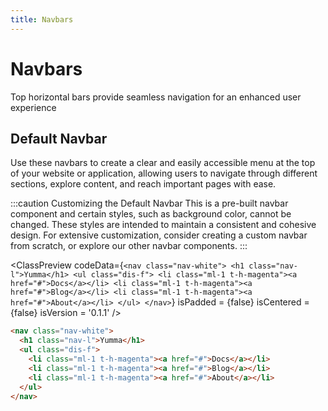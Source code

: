 ```yaml
---
title: Navbars
---
```



# Navbars

Top horizontal bars provide seamless navigation for an enhanced user experience

## Default Navbar

Use these navbars to create a clear and easily accessible menu at the top of your website or application, allowing users to navigate through different sections, explore content, and reach important pages with ease.

:::caution Customizing the Default Navbar
This is a pre-built navbar component and certain styles, such as background color, cannot be changed. These styles are intended to maintain a consistent and cohesive design. For extensive customization, consider creating a custom navbar from scratch, or explore our other navbar components.
:::

<ClassPreview
  codeData={`
    <nav class="nav-white">
      <h1 class="nav-l">Yumma</h1>
      <ul class="dis-f">
        <li class="ml-1 t-h-magenta"><a href="#">Docs</a></li>
        <li class="ml-1 t-h-magenta"><a href="#">Blog</a></li>
        <li class="ml-1 t-h-magenta"><a href="#">About</a></li>
      </ul>
    </nav>
  `}
  isPadded = {false}
  isCentered = {false}
  isVersion = '0.1.1'
/>

```html
<nav class="nav-white">
  <h1 class="nav-l">Yumma</h1>
  <ul class="dis-f">
    <li class="ml-1 t-h-magenta"><a href="#">Docs</a></li>
    <li class="ml-1 t-h-magenta"><a href="#">Blog</a></li>
    <li class="ml-1 t-h-magenta"><a href="#">About</a></li>
  </ul>
</nav>
```